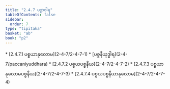 ```yaml
---
title: "2.4.7 ပဉှာဝါရ"
tableOfContents: false
sidebar:
  order: 7
type: "tipitaka"
basket: "ab"
book: "p2"
---
```



<DynamicBreadcrumb />



<TableOfContents book="p2" section="2.4.7">
* [2.4.7.1 ပစ္စယာနုလောမ](2-4-7/2-4-7-1)
* [ပစ္စနီယုဒ္ဓါရ](2-4-7/paccaniyuddhara)
* [2.4.7.2 ပစ္စယပစ္စနီယ](2-4-7/2-4-7-2)
* [2.4.7.3 ပစ္စယာနုလောမပစ္စနီယ](2-4-7/2-4-7-3)
* [2.4.7.4 ပစ္စယပစ္စနီယာနုလောမ](2-4-7/2-4-7-4)
</TableOfContents>